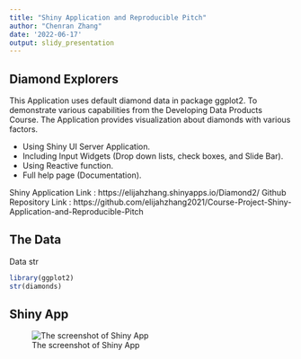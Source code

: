 ---
title: "Shiny Application and Reproducible Pitch"
author: "Chenran Zhang"
date: '2022-06-17'
output: slidy_presentation
---

## Diamond Explorers

This Application uses default diamond data in package ggplot2. To demonstrate various capabilities from the Developing Data Products Course. The Application provides visualization about diamonds with various factors.

* Using Shiny UI Server Application.
* Including Input Widgets (Drop down lists, check boxes, and Slide Bar).
* Using Reactive function.
* Full help page (Documentation).

Shiny Application Link : https://elijahzhang.shinyapps.io/Diamond2/ 
Github Repository Link : https://github.com/elijahzhang2021/Course-Project-Shiny-Application-and-Reproducible-Pitch

## The Data

Data str

```{r}
library(ggplot2)
str(diamonds)
```

## Shiny App

![The screenshot of Shiny App](https://user-images.githubusercontent.com/77467304/174226879-1e0de833-f00b-40f5-8ebf-f96eb7a9738d.png)


